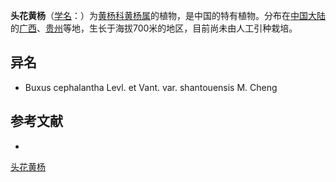 {{Speciesbox
| name = 头花黄杨
| status = 
| status_system = 
| image =
| genus = Buxus
| species = cephalantha
| authority = Lévl. et Vant.
| subdivision_ranks =[[变种|变种]]
| subdivision =
* 头花黄杨 ''B. c.'' var. ''cephalantha''
* [[汕头黄杨|汕头黄杨]] ''B. c.'' var. ''shantouensis''
}}

'''头花黄杨'''（[[学名|学名]]：{{lang|la|''Buxus cephalantha''}}）为[[黄杨科|黄杨科]][[黄杨属|黄杨属]]的植物，是中国的特有植物。分布在[[中国大陆|中国大陆]]的[[广西|广西]]、[[贵州|贵州]]等地，生长于海拔700米的地区，目前尚未由人工引种栽培。

== 异名 ==
* Buxus cephalantha Levl. et Vant. var. shantouensis M. Cheng

== 参考文献 ==
<div class="references-small">
* {{cite web| url =http://www.bioinfo.cn/db05/KmzwSpecies.php?action=view&id=3020| title =头花黄杨（原变种 ）| work =《中国高等植物数据库全库》| publisher =中国科学院微生物研究所| author =昆明植物研究所| accessdate =2009-02-23| deadurl =yes| archiveurl =https://web.archive.org/web/20160305072752/http://www.bioinfo.cn/db05/KmzwSpecies.php?action=view&id=3020| archivedate =2016-03-05}}
</div>
{{Taxonbar|from=Q10942018}}

[[Category:黄杨属|头花黄杨]]


{{植物小作品}}